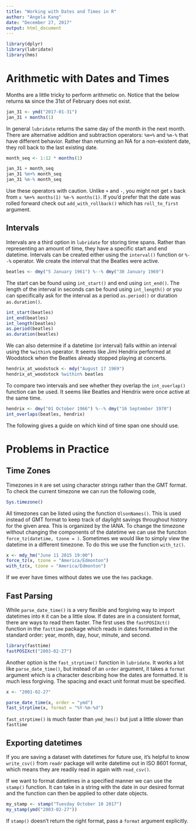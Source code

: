 ---
title: "Working with Dates and Times in R"
author: "Angela Kang"
date: "December 27, 2017"
output: html_document
---

```{r echo = FALSE, message = FALSE, warning = FALSE}
library(dplyr)
library(lubridate)
library(hms)
```

# Arithmetic with Dates and Times

Months are a little tricky to perform arithmetic on. Notice that the below returns `NA` since the 31st of February does not exist.

```{r}
jan_31 <- ymd("2017-01-31")
jan_31 + months(1)
```

In general `lubridate` returns the same day of the month in the next month. There are alternative addition and subtraction operators: `%m+%` and `%m-%` that have different behavior. Rather than returning an NA for a non-existent date, they roll back to the last existing date.

```{r}
month_seq <- 1:12 * months(1)

jan_31 + month_seq
jan_31 %m+% month_seq
jan_31 %m-% month_seq
```

Use these operators with caution. Unlike `+` and `-`, you might not get `x` back from `x %m+% months(1) %m-% months(1)`. If you'd prefer that the date was rolled forward check out `add_with_rollback()` which has `roll_to_first` argument.

## Intervals

Intervals are a third option in `lubridate` for storing time spans. Rather than representing an amount of time, they have a specific start and end datetime. Intervals can be created either using the `interval()` function or `%--%` operator. We create the interval that the Beatles were active.

```{r}
beatles <- dmy("5 January 1961") %--% dmy("30 January 1969")
```

The start can be found using `int_start()` and end using `int_end()`. The length of the interval in seconds can be found using `int_length()` or you can specifically ask for the interval as a period `as.period()` or duration `as.duration()`.

```{r}
int_start(beatles)
int_end(beatles)
int_length(beatles)
as.period(beatles)
as.duration(beatles)
```

We can also determine if a datetime (or interval) falls within an interval using the `%within%` operator. It seems like Jimi Hendrix performed at Woodstock when the Beatles already stopped playing at concerts.

```{r}
hendrix_at_woodstock <- mdy("August 17 1969")
hendrix_at_woodstock %within% beatles
```

To compare two intervals and see whether they overlap the `int_overlap()` function can be used. It seems like Beatles and Hendrix were once active at the same time.

```{r}
hendrix <- dmy("01 October 1966") %--% dmy("16 September 1970")
int_overlaps(beatles, hendrix)
```

The following gives a guide on which kind of time span one should use.

\begin{itemize}
  \item Intervals - when you have a **start** and an **end**. Most specific way to represent a span of time since they retain information about the exact start and end moments.
  \item Periods - when you are interested in **human units**
  \item Durations - if you are interested in **seconds elapsed**
\end{itemize}

# Problems in Practice

## Time Zones

Timezones in `R` are set using character strings rather than the GMT format. To check the current timezone we can run the following code,

```{r}
Sys.timezone()
```

All timezones can be listed using the function `OlsonNames()`. This is used instead of GMT format to keep track of daylight savings throughout history for the given area. This is organized by the IANA. To change the timezone without changing the components of the datetime we can use the funciton `force_tz(datetime, tzone = )`. Sometimes we would like to simply view the datetime in a different timezone. To do this we use the function `with_tz()`. 

```{r}
x <- mdy_hm("June 11 2015 19:00")
force_tz(x, tzone = "America/Edmonton")
with_tz(x, tzone = "America/Edmonton")
```

If we ever have times without dates we use the `hms` package. 

## Fast Parsing

While `parse_date_time()` is a very flexible and forgiving way to import datetimes into `R` it can be a little slow. If dates are in a consistent format, there are ways to read them faster. The first uses the `fastPOSIXct()` function in the `fasttime` package which reads in dates formatted in the standard order: year, month, day, hour, minute, and second. 

```{r}
library(fasttime)
fastPOSIXct("2003-02-27")
```

Another option is the `fast_strptime()` function in `lubridate`. It works a lot like `parse_date_time()`, but instead of an `order` argument, it takes a `format` argument which is a character describing how the dates are formatted. It is much less forgiving. The spacing and exact unit format must be specified. 

```{r}
x <- "2001-02-27"

parse_date_time(x, order = "ymd")
fast_strptime(x, format = "%Y-%m-%d")
```

`fast_strptime()` is much faster than `ymd_hms()` but just a little slower than `fasttime`

## Exporting datetimes

If you are saving a dataset with datetimes for future use, it's helpful to know `write_csv()` from `readr` package will write datetime out in ISO 8601 format, which means they are readily read in again with `read_csv()`.

If we want to format datetimes in a specified manner we can use the `stamp()` function. It can take in a string with the date in our desired format and the function can then be applied to other date objects.

```{r}
my_stamp <- stamp("Tuesday October 10 2017")
my_stamp(ymd("2003-02-27"))
```

If `stamp()` doesn't return the right format, pass a `format` argument explicitly. 